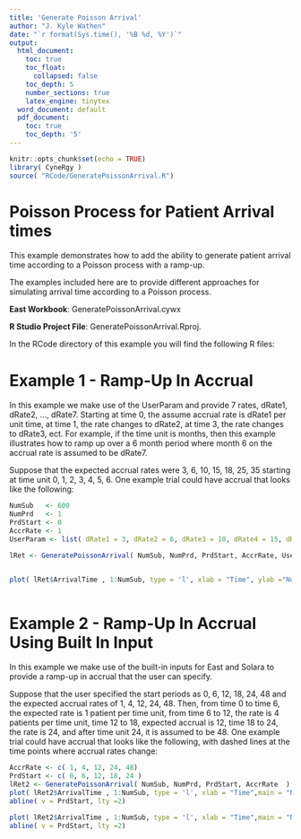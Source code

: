 ```yaml
---
title: 'Generate Poisson Arrival'
author: "J. Kyle Wathen"
date: "`r format(Sys.time(), '%B %d, %Y')`"
output:
  html_document:
    toc: true
    toc_float:
      collapsed: false
    toc_depth: 5
    number_sections: true
    latex_engine: tinytex
  word_document: default
  pdf_document:
    toc: true
    toc_depth: '5'
---
```


```r
knitr::opts_chunk$set(echo = TRUE)
library( CyneRgy )
source( "RCode/GeneratePoissonArrival.R")
```

# Poisson Process for Patient Arrival times
This example demonstrates how to add the ability to generate patient arrival time according to a Poisson process with a ramp-up.  


The examples included here are to provide different approaches for simulating arrival time according to a Poisson process. 

**East Workbook**: GeneratePoissonArrival.cywx

**R Studio Project File**: GeneratePoissonArrival.Rproj.

In the RCode directory of this example you will find the following R files:


# Example 1 - Ramp-Up In Accrual

In this example we make use of the UserParam and provide 7 rates, dRate1, dRate2, ..., dRate7.   Starting at time 0, the assume accrual rate is dRate1 per unit time, at time 1, the rate changes to dRate2, at time 3, the rate changes to dRate3, ect.    For example, if the time unit is months, then this example illustrates how to ramp up over a 6 month period where month 6 on the accrual rate is assumed to be dRate7.  

Suppose that the expected accrual rates were 3, 6, 10, 15, 18, 25, 35 starting at time unit 0, 1, 2, 3, 4, 5, 6.  One example trial could have accrual that looks like the following:

```r
NumSub   <- 600
NumPrd   <- 1  
PrdStart <- 0 
AccrRate <- 1 
UserParam <- list( dRate1 = 3, dRate2 = 6, dRate3 = 10, dRate4 = 15, dRate5 = 18, dRate6 = 25, dRate7 = 35 )

lRet <- GeneratePoissonArrival( NumSub, NumPrd, PrdStart, AccrRate, UserParam )


plot( lRet$ArrivalTime , 1:NumSub, type = 'l', xlab = "Time", ylab ="Number of Patients Enrolled", main = "Number of Patients Enrolled Using UserParam")



```

# Example 2 - Ramp-Up In Accrual Using Built In Input

In this example we make use of the built-in inputs for East and Solara to provide  a ramp-up in accrual that the user can specify.

Suppose that the user specified the start periods as 0, 6, 12, 18, 24, 48 and the expected accrual rates of 1, 4, 12, 24, 48.  Then, from time 0 to time 6, the expected rate is 1 patient per time unit, from time 6 to 12, the rate is 4 patients per time unit, time 12 to 18, expected accrual is 12, time 18 to 24, the rate is 24, and after time unit 24, it is assumed to be 48. One example trial could have accrual that looks like the following, with dashed lines at the time points where accrual rates change:

```r
AccrRate <- c( 1, 4, 12, 24, 48)
PrdStart <- c( 0, 6, 12, 18, 24 )
lRet2 <- GeneratePoissonArrival( NumSub, NumPrd, PrdStart, AccrRate  )
plot( lRet2$ArrivalTime , 1:NumSub, type = 'l', xlab = "Time",main = "Number of Patients Enrolled Using PrdStart and AccrRate", ylab = "Number of Patients Enrolled", ylim = c(0,300), xlim = c(0,26))
abline( v = PrdStart, lty =2)

plot( lRet2$ArrivalTime , 1:NumSub, type = 'l', xlab = "Time",main = "Number of Patients Enrolled Using PrdStart and AccrRate", ylab = "Number of Patients Enrolled")
abline( v = PrdStart, lty =2)

```



